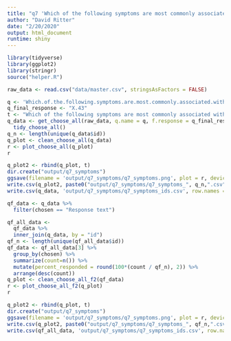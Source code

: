 ```yaml
---
title: "q7 'Which of the following symptoms are most commonly associated with your primary health condition or underlying health conditions? (Please select all that apply)'"
author: "David Ritter"
date: "2/20/2020"
output: html_document
runtime: shiny
---
```


```r
library(tidyverse)
library(ggplot2)
library(stringr)
source("helper.R")
```

```r
raw_data <- read.csv("data/master.csv", stringsAsFactors = FALSE)
```

```r
q <- 'Which.of.the.following.symptoms.are.most.commonly.associated.with.your.primary.health.condition.or.underlying.health.conditions...Please.select.all.that.apply.'
q_final_response <- "X.43"
t <- "Which of the following symptoms are most commonly associated with your primary health condition or underlying health conditions? (Please select all that apply)"
q_data <- get_choose_all(raw_data, q.name = q, f.response = q_final_response) %>%
  tidy_choose_all()
q_n <- length(unique(q_data$id))
q_plot <- clean_choose_all(q_data)
r <- plot_choose_all(q_plot)
r
```

```r
q_plot2 <- rbind(q_plot, t)
dir.create("output/q7_symptoms")
ggsave(filename = 'output/q7_symptoms/q7_symptoms.png', plot = r, device = 'png')
write.csv(q_plot2, paste0("output/q7_symptoms/q7_symptoms_", q_n,".csv"), row.names=F)
write.csv(q_data, 'output/q7_symptoms/q7_symptoms_ids.csv', row.names = FALSE)
```

```r
qf_data <- q_data %>%
  filter(chosen == "Response text")
```

```r
qf_all_data <- 
  qf_data %>%
  inner_join(q_data, by = "id")
qf_n <- length(unique(qf_all_data$id))
qf_data <- qf_all_data[3] %>%
  group_by(chosen) %>%
  summarize(count=n()) %>%
  mutate(percent_responded = round(100*(count / qf_n), 2)) %>%
  arrange(desc(count))
q_plot <- clean_choose_all_f2(qf_data)
r <- plot_choose_all_f2(q_plot)
r
```

```r
q_plot2 <- rbind(q_plot, t)
dir.create("output/q7_symptoms")
ggsave(filename = 'output/q7_symptoms/q7_symptoms.png', plot = r, device = 'png')
write.csv(q_plot2, paste0("output/q7_symptoms/q7_symptoms_", qf_n,".csv"), row.names=F)
write.csv(qf_all_data, 'output/q7_symptoms/q7_symptoms_ids.csv', row.names = FALSE)
```

